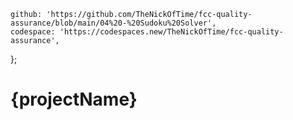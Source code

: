 	github: 'https://github.com/TheNickOfTime/fcc-quality-assurance/blob/main/04%20-%20Sudoku%20Solver',
	codespace: 'https://codespaces.new/TheNickOfTime/fcc-quality-assurance',
};

# {projectName}
